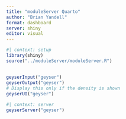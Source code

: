 ```yaml
---
title: "moduleServer Quarto"
author: "Brian Yandell"
format: dashboard
server: shiny
editor: visual
---
```


```r
#| context: setup
library(shiny)
source("../moduleServer/moduleServer.R")
```

## 

```r
geyserInput("geyser")
geyserOutput("geyser")
# Display this only if the density is shown
geyserUI("geyser")
```

```r
#| context: server
geyserServer("geyser")
```
